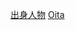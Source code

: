 {{Catnav|頁面分類|人物|各國人物|日本人|各都道府縣人物}}
{{日本行政區劃分類導航|出身人物}}
{{Commonscat|People of Oita prefecture}}

[[Category:大分縣|出身人物]]
[[Category:日本各都道府縣人物|Oita]]